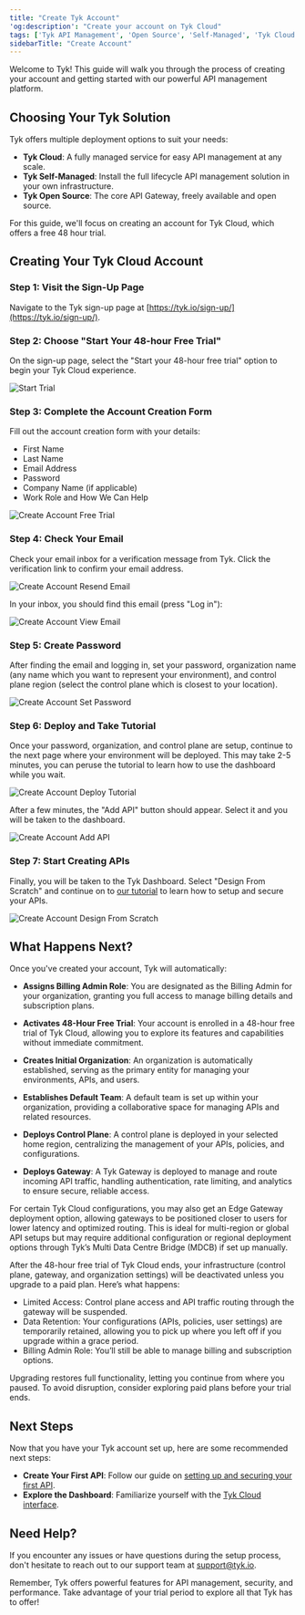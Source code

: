 ```yaml
---
title: "Create Tyk Account"
'og:description': "Create your account on Tyk Cloud"
tags: ['Tyk API Management', 'Open Source', 'Self-Managed', 'Tyk Cloud', 'API Gateway']
sidebarTitle: "Create Account"
---
```


Welcome to Tyk! This guide will walk you through the process of creating your account and getting started with our powerful API management platform.

## Choosing Your Tyk Solution

Tyk offers multiple deployment options to suit your needs:

- **Tyk Cloud**: A fully managed service for easy API management at any scale.
- **Tyk Self-Managed**: Install the full lifecycle API management solution in your own infrastructure.
- **Tyk Open Source**: The core API Gateway, freely available and open source.

For this guide, we'll focus on creating an account for Tyk Cloud, which offers a free 48 hour trial.

## Creating Your Tyk Cloud Account

### Step 1: Visit the Sign-Up Page

Navigate to the Tyk sign-up page at [https://tyk.io/sign-up/](https://tyk.io/sign-up/).

### Step 2: Choose "Start Your 48-hour Free Trial"

On the sign-up page, select the "Start your 48-hour free trial" option to begin your Tyk Cloud experience.

<img src="/img/getting-started/create-account-start-trial.png" alt="Start Trial" />


### Step 3: Complete the Account Creation Form

Fill out the account creation form with your details:

- First Name
- Last Name
- Email Address
- Password
- Company Name (if applicable)
- Work Role and How We Can Help


<img src="/img/getting-started/create-account-free-trial-info.png" alt="Create Account Free Trial" />


### Step 4: Check Your Email
Check your email inbox for a verification message from Tyk. Click the verification link to confirm your email address.

<img src="/img/getting-started/create-account-resend-email.png" alt="Create Account Resend Email" />


In your inbox, you should find this email (press "Log in"):

<img src="/img/getting-started/create-account-view-email.png" alt="Create Account View Email" />



### Step 5: Create Password
After finding the email and logging in, set your password, organization name (any name which you want to represent your environment), and control plane region (select the control plane which is closest to your location).

<img src="/img/getting-started/create-account-set-password.png" alt="Create Account Set Password" />



### Step 6: Deploy and Take Tutorial
Once your password, organization, and control plane are setup, continue to the next page where your environment will be deployed. This may take 2-5 minutes, you can peruse the tutorial to learn how to use the dashboard while you wait.

<img src="/img/getting-started/create-account-deploy-tutorial.png" alt="Create Account Deploy Tutorial" />


After a few minutes, the "Add API" button should appear. Select it and you will be taken to the dashboard.

<img src="/img/getting-started/create-account-add-api.png" alt="Create Account Add API" />


### Step 7: Start Creating APIs
Finally, you will be taken to the Tyk Dashboard. Select "Design From Scratch" and continue on to [our tutorial](/getting-started/configure-first-api) to learn how to setup and secure your APIs.

<img src="/img/getting-started/create-account-design-from-scratch.png" alt="Create Account Design From Scratch" />

## What Happens Next?

Once you've created your account, Tyk will automatically:

- **Assigns Billing Admin Role**: You are designated as the Billing Admin for your organization, granting you full access to manage billing details and subscription plans.

- **Activates 48-Hour Free Trial**: Your account is enrolled in a 48-hour free trial of Tyk Cloud, allowing you to explore its features and capabilities without immediate commitment.

- **Creates Initial Organization**: An organization is automatically established, serving as the primary entity for managing your environments, APIs, and users.

- **Establishes Default Team**: A default team is set up within your organization, providing a collaborative space for managing APIs and related resources.

- **Deploys Control Plane**: A control plane is deployed in your selected home region, centralizing the management of your APIs, policies, and configurations.

- **Deploys Gateway**: A Tyk Gateway is deployed to manage and route incoming API traffic, handling authentication, rate limiting, and analytics to ensure secure, reliable access.

For certain Tyk Cloud configurations, you may also get an Edge Gateway deployment option, allowing gateways to be positioned closer to users for lower latency and optimized routing. This is ideal for multi-region or global API setups but may require additional configuration or regional deployment options through Tyk’s Multi Data Centre Bridge (MDCB) if set up manually.




<Note>
After the 48-hour free trial of Tyk Cloud ends, your infrastructure (control plane, gateway, and organization settings) will be deactivated unless you upgrade to a paid plan. Here’s what happens:

- Limited Access: Control plane access and API traffic routing through the gateway will be suspended.
- Data Retention: Your configurations (APIs, policies, user settings) are temporarily retained, allowing you to pick up where you left off if you upgrade within a grace period.
- Billing Admin Role: You’ll still be able to manage billing and subscription options.

Upgrading restores full functionality, letting you continue from where you paused. To avoid disruption, consider exploring paid plans before your trial ends.
</Note>


## Next Steps

Now that you have your Tyk account set up, here are some recommended next steps:

- **Create Your First API**: Follow our guide on [setting up and securing your first API](/getting-started/configure-first-api).
- **Explore the Dashboard**: Familiarize yourself with the [Tyk Cloud interface](/tyk-dashboard).

## Need Help?

If you encounter any issues or have questions during the setup process, don't hesitate to reach out to our support team at support@tyk.io.

Remember, Tyk offers powerful features for API management, security, and performance. Take advantage of your trial period to explore all that Tyk has to offer!
